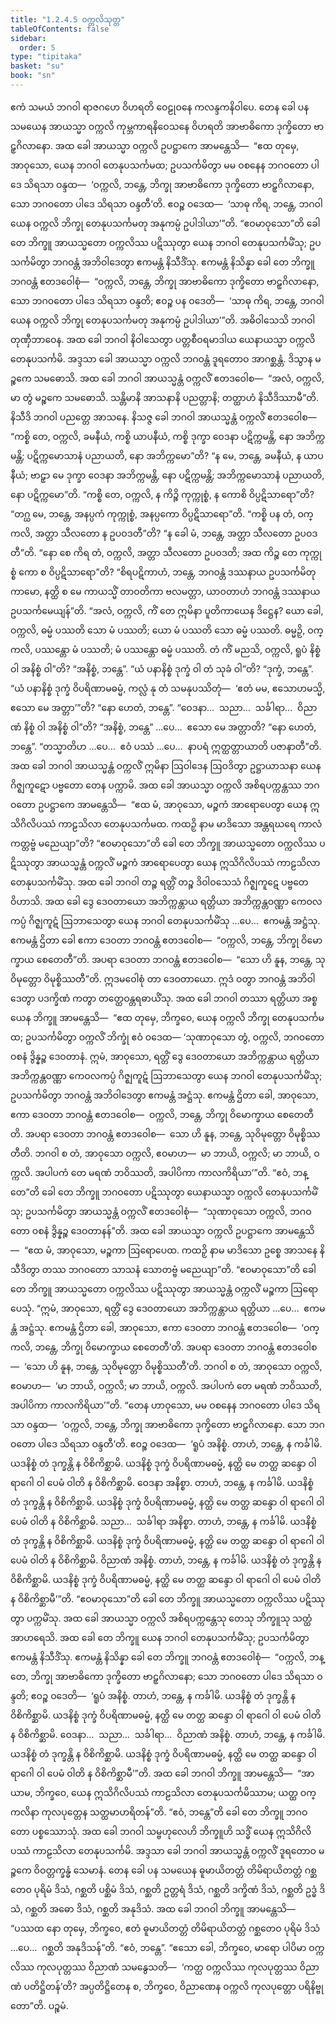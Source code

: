 ```yaml
---
title: "1.2.4.5 ဝက္ကလိသုတ္တ"
tableOfContents: false
sidebar:
  order: 5
type: "tipitaka"
basket: "su"
book: "sn"
---
```



<DynamicBreadcrumb />

<Division number="87" book="sn" e="ch" v="18" p="294">

<Paragraph number="526" book="sn">
ဧကံ သမယံ ဘဂဝါ ရာဇဂဟေ ဝိဟရတိ ဝေဠုဝနေ ကလန္ဒကနိဝါပေ. တေန ခေါ ပန သမယေန အာယသ္မာ ဝက္ကလိ ကုမ္ဘကာရနိဝေသနေ ဝိဟရတိ အာဗာဓိကော ဒုက္ခိတော ဗာဠှဂိလာနော. အထ ခေါ အာယသ္မာ ဝက္ကလိ ဥပဋ္ဌာကေ အာမန္တေသိ—  “ဧထ တုမှေ, အာဝုသော, ယေန ဘဂဝါ တေနုပသင်္ကမထ; ဥပသင်္ကမိတွာ မမ ဝစနေန ဘဂဝတော ပါဒေ သိရသာ ဝန္ဒထ—  ‘ဝက္ကလိ, ဘန္တေ, ဘိက္ခု အာဗာဓိကော ဒုက္ခိတော ဗာဠှဂိလာနော, သော ဘဂဝတော ပါဒေ သိရသာ ဝန္ဒတီ’တိ. ဧဝဉ္စ ဝဒေထ—  ‘သာဓု ကိရ, ဘန္တေ, ဘဂဝါ ယေန ဝက္ကလိ ဘိက္ခု တေနုပသင်္ကမတု အနုကမ္ပံ ဥပါဒါယာ’”တိ. “ဧဝမာဝုသော”တိ ခေါ တေ ဘိက္ခူ အာယသ္မတော ဝက္ကလိဿ ပဋိဿုတွာ ယေန ဘဂဝါ တေနုပသင်္ကမိံသု; ဥပသင်္ကမိတွာ ဘဂဝန္တံ အဘိဝါဒေတွာ ဧကမန္တံ နိသီဒိံသု. ဧကမန္တံ နိသိန္နာ ခေါ တေ ဘိက္ခူ ဘဂဝန္တံ ဧတဒဝေါစုံ—  “ဝက္ကလိ, ဘန္တေ, ဘိက္ခု အာဗာဓိကော ဒုက္ခိတော ဗာဠှဂိလာနော, သော ဘဂဝတော ပါဒေ သိရသာ ဝန္ဒတိ; ဧဝဉ္စ ပန ဝဒေတိ—  ‘သာဓု ကိရ, ဘန္တေ, ဘဂဝါ ယေန ဝက္ကလိ ဘိက္ခု တေနုပသင်္ကမတု အနုကမ္ပံ ဥပါဒါယာ’”တိ. အဓိဝါသေသိ ဘဂဝါ တုဏှီဘာဝေန.
</Paragraph>

<Paragraph number="527" book="sn">
အထ ခေါ ဘဂဝါ နိဝါသေတွာ ပတ္တစီဝရမာဒါယ ယေနာယသ္မာ ဝက္ကလိ တေနုပသင်္ကမိ. အဒ္ဒသာ ခေါ အာယသ္မာ ဝက္ကလိ ဘဂဝန္တံ ဒူရတောဝ အာဂစ္ဆန္တံ. ဒိသွာန မဉ္စကေ သမဓောသိ. အထ ခေါ ဘဂဝါ အာယသ္မန္တံ ဝက္ကလိံ ဧတဒဝေါစ—  “အလံ, ဝက္ကလိ, မာ တွံ မဉ္စကေ သမဓောသိ. သန္တိမာနိ အာသနာနိ ပညတ္တာနိ; တတ္ထာဟံ နိသီဒိဿာမီ”တိ. နိသီဒိ ဘဂဝါ ပညတ္တေ အာသနေ. နိသဇ္ဇ ခေါ ဘဂဝါ အာယသ္မန္တံ ဝက္ကလိံ ဧတဒဝေါစ—  “ကစ္စိ တေ, ဝက္ကလိ, ခမနီယံ, ကစ္စိ ယာပနီယံ, ကစ္စိ ဒုက္ခာ ဝေဒနာ ပဋိက္ကမန္တိ, နော အဘိက္ကမန္တိ; ပဋိက္ကမောသာနံ ပညာယတိ, နော အဘိက္ကမော”တိ? “န မေ, ဘန္တေ, ခမနီယံ, န ယာပနီယံ; ဗာဠှာ မေ ဒုက္ခာ ဝေဒနာ အဘိက္ကမန္တိ, နော ပဋိက္ကမန္တိ; အဘိက္ကမောသာနံ ပညာယတိ, နော ပဋိက္ကမော”တိ. “ကစ္စိ တေ, ဝက္ကလိ, န ကိဉ္စိ ကုက္ကုစ္စံ, န ကောစိ ဝိပ္ပဋိသာရော”တိ? “တဂ္ဃ မေ, ဘန္တေ, အနပ္ပကံ ကုက္ကုစ္စံ, အနပ္ပကော ဝိပ္ပဋိသာရော”တိ. “ကစ္စိ ပန တံ, ဝက္ကလိ, အတ္တာ သီလတော န ဥပဝဒတီ”တိ? “န ခေါ မံ, ဘန္တေ, အတ္တာ သီလတော ဥပဝဒတီ”တိ. “နော စေ ကိရ တံ, ဝက္ကလိ, အတ္တာ သီလတော ဥပဝဒတိ; အထ ကိဉ္စ တေ ကုက္ကုစ္စံ ကော စ ဝိပ္ပဋိသာရော”တိ? “စိရပဋိကာဟံ, ဘန္တေ, ဘဂဝန္တံ ဒဿနာယ ဥပသင်္ကမိတုကာမော, နတ္ထိ စ မေ ကာယသ္မိံ တာဝတိကာ ဗလမတ္တာ, ယာဝတာဟံ ဘဂဝန္တံ ဒဿနာယ ဥပသင်္ကမေယျန်”တိ.
</Paragraph>

<Paragraph number="528" book="sn">
“အလံ, ဝက္ကလိ, ကိံ တေ ဣမိနာ ပူတိကာယေန ဒိဋ္ဌေန? ယော ခေါ, ဝက္ကလိ, ဓမ္မံ ပဿတိ သော မံ ပဿတိ; ယော မံ ပဿတိ သော ဓမ္မံ ပဿတိ. ဓမ္မဉှိ, ဝက္ကလိ, ပဿန္တော မံ ပဿတိ; မံ ပဿန္တော ဓမ္မံ ပဿတိ.
</Paragraph>

<Paragraph number="529" book="sn">
တံ ကိံ မညသိ, ဝက္ကလိ, ရူပံ နိစ္စံ ဝါ အနိစ္စံ ဝါ”တိ? “အနိစ္စံ, ဘန္တေ”. “ယံ ပနာနိစ္စံ ဒုက္ခံ ဝါ တံ သုခံ ဝါ”တိ? “ဒုက္ခံ, ဘန္တေ”. “ယံ ပနာနိစ္စံ ဒုက္ခံ ဝိပရိဏာမဓမ္မံ, ကလ္လံ နု တံ သမနုပဿိတုံ—  ‘ဧတံ မမ, ဧသောဟမသ္မိ, ဧသော မေ အတ္တာ’”တိ? “နော ဟေတံ, ဘန္တေ”. “ဝေဒနာ…  သညာ…  သင်္ခါရာ…  ဝိညာဏံ နိစ္စံ ဝါ အနိစ္စံ ဝါ”တိ? “အနိစ္စံ, ဘန္တေ” …ပေ…  ဧသော မေ အတ္တာတိ? “နော ဟေတံ, ဘန္တေ”. “တသ္မာတိဟ …ပေ…  ဧဝံ ပဿံ …ပေ…  နာပရံ ဣတ္ထတ္တာယာတိ ပဇာနာတီ”တိ.
</Paragraph>

<Paragraph number="530" book="sn">
အထ ခေါ ဘဂဝါ အာယသ္မန္တံ ဝက္ကလိံ ဣမိနာ ဩဝါဒေန ဩဝဒိတွာ ဥဋ္ဌာယာသနာ ယေန ဂိဇ္ဈကူဋော ပဗ္ဗတော တေန ပက္ကာမိ. အထ ခေါ အာယသ္မာ ဝက္ကလိ အစိရပက္ကန္တဿ ဘဂဝတော ဥပဋ္ဌာကေ အာမန္တေသိ—  “ဧထ မံ, အာဝုသော, မဉ္စကံ အာရောပေတွာ ယေန ဣသိဂိလိပဿံ ကာဠသိလာ တေနုပသင်္ကမထ. ကထဉှိ နာမ မာဒိသော အန္တရဃရေ ကာလံ ကတ္တဗ္ဗံ မညေယျာ”တိ? “ဧဝမာဝုသော”တိ ခေါ တေ ဘိက္ခူ အာယသ္မတော ဝက္ကလိဿ ပဋိဿုတွာ အာယသ္မန္တံ ဝက္ကလိံ မဉ္စကံ အာရောပေတွာ ယေန ဣသိဂိလိပဿံ ကာဠသိလာ တေနုပသင်္ကမိံသု. အထ ခေါ ဘဂဝါ တဉ္စ ရတ္တိံ တဉ္စ ဒိဝါဝသေသံ ဂိဇ္ဈကူဋေ ပဗ္ဗတေ ဝိဟာသိ. အထ ခေါ ဒွေ ဒေဝတာယော အဘိက္ကန္တာယ ရတ္တိယာ အဘိက္ကန္တဝဏ္ဏာ ကေဝလကပ္ပံ ဂိဇ္ဈကူဋံ ဩဘာသေတွာ ယေန ဘဂဝါ တေနုပသင်္ကမိံသု …ပေ…  ဧကမန္တံ အဋ္ဌံသု. ဧကမန္တံ ဌိတာ ခေါ ဧကာ ဒေဝတာ ဘဂဝန္တံ ဧတဒဝေါစ—  “ဝက္ကလိ, ဘန္တေ, ဘိက္ခု ဝိမောက္ခာယ စေတေတီ”တိ. အပရာ ဒေဝတာ ဘဂဝန္တံ ဧတဒဝေါစ—  “သော ဟိ နူန, ဘန္တေ, သုဝိမုတ္တော ဝိမုစ္စိဿတီ”တိ. ဣဒမဝေါစုံ တာ ဒေဝတာယော. ဣဒံ ဝတွာ ဘဂဝန္တံ အဘိဝါဒေတွာ ပဒက္ခိဏံ ကတွာ တတ္ထေဝန္တရဓာယိံသု.
</Paragraph>

<Paragraph number="531" book="sn">
အထ ခေါ ဘဂဝါ တဿာ ရတ္တိယာ အစ္စယေန ဘိက္ခူ အာမန္တေသိ—  “ဧထ တုမှေ, ဘိက္ခဝေ, ယေန ဝက္ကလိ ဘိက္ခု တေနုပသင်္ကမထ; ဥပသင်္ကမိတွာ ဝက္ကလိံ ဘိက္ခုံ ဧဝံ ဝဒေထ—
</Paragraph>

<Paragraph number="532" book="sn">
‘သုဏာဝုသော တွံ, ဝက္ကလိ, ဘဂဝတော ဝစနံ ဒွိန္နဉ္စ ဒေဝတာနံ. ဣမံ, အာဝုသော, ရတ္တိံ ဒွေ ဒေဝတာယော အဘိက္ကန္တာယ ရတ္တိယာ အဘိက္ကန္တဝဏ္ဏာ ကေဝလကပ္ပံ ဂိဇ္ဈကူဋံ ဩဘာသေတွာ ယေန ဘဂဝါ တေနုပသင်္ကမိံသု; ဥပသင်္ကမိတွာ ဘဂဝန္တံ အဘိဝါဒေတွာ ဧကမန္တံ အဋ္ဌံသု. ဧကမန္တံ ဌိတာ ခေါ, အာဝုသော, ဧကာ ဒေဝတာ ဘဂဝန္တံ ဧတဒဝေါစ—  ဝက္ကလိ, ဘန္တေ, ဘိက္ခု ဝိမောက္ခာယ စေတေတီတိ. အပရာ ဒေဝတာ ဘဂဝန္တံ ဧတဒဝေါစ—  သော ဟိ နူန, ဘန္တေ, သုဝိမုတ္တော ဝိမုစ္စိဿတီတိ. ဘဂဝါ စ တံ, အာဝုသော ဝက္ကလိ, ဧဝမာဟ—  မာ ဘာယိ, ဝက္ကလိ; မာ ဘာယိ, ဝက္ကလိ. အပါပကံ တေ မရဏံ ဘဝိဿတိ, အပါပိကာ ကာလကိရိယာ’”တိ. “ဧဝံ, ဘန္တေ”တိ ခေါ တေ ဘိက္ခူ ဘဂဝတော ပဋိဿုတွာ ယေနာယသ္မာ ဝက္ကလိ တေနုပသင်္ကမိံသု; ဥပသင်္ကမိတွာ အာယသ္မန္တံ ဝက္ကလိံ ဧတဒဝေါစုံ—  “သုဏာဝုသော ဝက္ကလိ, ဘဂဝတော ဝစနံ ဒွိန္နဉ္စ ဒေဝတာနန်”တိ.
</Paragraph>

<Paragraph number="533" book="sn">
အထ ခေါ အာယသ္မာ ဝက္ကလိ ဥပဋ္ဌာကေ အာမန္တေသိ—  “ဧထ မံ, အာဝုသော, မဉ္စကာ ဩရောပေထ. ကထဉှိ နာမ မာဒိသော ဥစ္စေ အာသနေ နိသီဒိတွာ တဿ ဘဂဝတော သာသနံ သောတဗ္ဗံ မညေယျာ”တိ. “ဧဝမာဝုသော”တိ ခေါ တေ ဘိက္ခူ အာယသ္မတော ဝက္ကလိဿ ပဋိဿုတွာ အာယသ္မန္တံ ဝက္ကလိံ မဉ္စကာ ဩရောပေသုံ. “ဣမံ, အာဝုသော, ရတ္တိံ ဒွေ ဒေဝတာယော အဘိက္ကန္တာယ ရတ္တိယာ …ပေ…  ဧကမန္တံ အဋ္ဌံသု. ဧကမန္တံ ဌိတာ ခေါ, အာဝုသော, ဧကာ ဒေဝတာ ဘဂဝန္တံ ဧတဒဝေါစ—  ‘ဝက္ကလိ, ဘန္တေ, ဘိက္ခု ဝိမောက္ခာယ စေတေတီ’တိ. အပရာ ဒေဝတာ ဘဂဝန္တံ ဧတဒဝေါစ—  ‘သော ဟိ နူန, ဘန္တေ, သုဝိမုတ္တော ဝိမုစ္စိဿတီ’တိ. ဘဂဝါ စ တံ, အာဝုသော ဝက္ကလိ, ဧဝမာဟ—  ‘မာ ဘာယိ, ဝက္ကလိ; မာ ဘာယိ, ဝက္ကလိ. အပါပကံ တေ မရဏံ ဘဝိဿတိ, အပါပိကာ ကာလကိရိယာ’”တိ. “တေန ဟာဝုသော, မမ ဝစနေန ဘဂဝတော ပါဒေ သိရသာ ဝန္ဒထ—  ‘ဝက္ကလိ, ဘန္တေ, ဘိက္ခု အာဗာဓိကော ဒုက္ခိတော ဗာဠှဂိလာနော. သော ဘဂဝတော ပါဒေ သိရသာ ဝန္ဒတီ’တိ. ဧဝဉ္စ ဝဒေထ—  ‘ရူပံ အနိစ္စံ. တာဟံ, ဘန္တေ, န ကင်္ခါမိ. ယဒနိစ္စံ တံ ဒုက္ခန္တိ န ဝိစိကိစ္ဆာမိ. ယဒနိစ္စံ ဒုက္ခံ ဝိပရိဏာမဓမ္မံ, နတ္ထိ မေ တတ္ထ ဆန္ဒော ဝါ ရာဂေါ ဝါ ပေမံ ဝါတိ န ဝိစိကိစ္ဆာမိ. ဝေဒနာ အနိစ္စာ. တာဟံ, ဘန္တေ, န ကင်္ခါမိ. ယဒနိစ္စံ တံ ဒုက္ခန္တိ န ဝိစိကိစ္ဆာမိ. ယဒနိစ္စံ ဒုက္ခံ ဝိပရိဏာမဓမ္မံ, နတ္ထိ မေ တတ္ထ ဆန္ဒော ဝါ ရာဂေါ ဝါ ပေမံ ဝါတိ န ဝိစိကိစ္ဆာမိ. သညာ…  သင်္ခါရာ အနိစ္စာ. တာဟံ, ဘန္တေ, န ကင်္ခါမိ. ယဒနိစ္စံ တံ ဒုက္ခန္တိ န ဝိစိကိစ္ဆာမိ. ယဒနိစ္စံ ဒုက္ခံ ဝိပရိဏာမဓမ္မံ, နတ္ထိ မေ တတ္ထ ဆန္ဒော ဝါ ရာဂေါ ဝါ ပေမံ ဝါတိ န ဝိစိကိစ္ဆာမိ. ဝိညာဏံ အနိစ္စံ. တာဟံ, ဘန္တေ, န ကင်္ခါမိ. ယဒနိစ္စံ တံ ဒုက္ခန္တိ န ဝိစိကိစ္ဆာမိ. ယဒနိစ္စံ ဒုက္ခံ ဝိပရိဏာမဓမ္မံ, နတ္ထိ မေ တတ္ထ ဆန္ဒော ဝါ ရာဂေါ ဝါ ပေမံ ဝါတိ န ဝိစိကိစ္ဆာမီ’”တိ. “ဧဝမာဝုသော”တိ ခေါ တေ ဘိက္ခူ အာယသ္မတော ဝက္ကလိဿ ပဋိဿုတွာ ပက္ကမိံသု. အထ ခေါ အာယသ္မာ ဝက္ကလိ အစိရပက္ကန္တေသု တေသု ဘိက္ခူသု သတ္ထံ အာဟရေသိ.
</Paragraph>

<Paragraph number="534" book="sn">
အထ ခေါ တေ ဘိက္ခူ ယေန ဘဂဝါ တေနုပသင်္ကမိံသု; ဥပသင်္ကမိတွာ ဧကမန္တံ နိသီဒိံသု. ဧကမန္တံ နိသိန္နာ ခေါ တေ ဘိက္ခူ ဘဂဝန္တံ ဧတဒဝေါစုံ—  “ဝက္ကလိ, ဘန္တေ, ဘိက္ခု အာဗာဓိကော ဒုက္ခိတော ဗာဠှဂိလာနော; သော ဘဂဝတော ပါဒေ သိရသာ ဝန္ဒတိ; ဧဝဉ္စ ဝဒေတိ—  ‘ရူပံ အနိစ္စံ. တာဟံ, ဘန္တေ, န ကင်္ခါမိ. ယဒနိစ္စံ တံ ဒုက္ခန္တိ န ဝိစိကိစ္ဆာမိ. ယဒနိစ္စံ ဒုက္ခံ ဝိပရိဏာမဓမ္မံ, နတ္ထိ မေ တတ္ထ ဆန္ဒော ဝါ ရာဂေါ ဝါ ပေမံ ဝါတိ န ဝိစိကိစ္ဆာမိ. ဝေဒနာ…  သညာ…  သင်္ခါရာ…  ဝိညာဏံ အနိစ္စံ. တာဟံ, ဘန္တေ, န ကင်္ခါမိ. ယဒနိစ္စံ တံ ဒုက္ခန္တိ န ဝိစိကိစ္ဆာမိ. ယဒနိစ္စံ ဒုက္ခံ ဝိပရိဏာမဓမ္မံ, နတ္ထိ မေ တတ္ထ ဆန္ဒော ဝါ ရာဂေါ ဝါ ပေမံ ဝါတိ န ဝိစိကိစ္ဆာမီ’”တိ.
</Paragraph>

<Paragraph number="535" book="sn">
အထ ခေါ ဘဂဝါ ဘိက္ခူ အာမန္တေသိ—  “အာယာမ, ဘိက္ခဝေ, ယေန ဣသိဂိလိပဿံ ကာဠသိလာ တေနုပသင်္ကမိဿာမ; ယတ္ထ ဝက္ကလိနာ ကုလပုတ္တေန သတ္ထမာဟရိတန်”တိ. “ဧဝံ, ဘန္တေ”တိ ခေါ တေ ဘိက္ခူ ဘဂဝတော ပစ္စဿောသုံ. အထ ခေါ ဘဂဝါ သမ္ဗဟုလေဟိ ဘိက္ခူဟိ သဒ္ဓိံ ယေန ဣသိဂိလိပဿံ ကာဠသိလာ တေနုပသင်္ကမိ. အဒ္ဒသာ ခေါ ဘဂဝါ အာယသ္မန္တံ ဝက္ကလိံ ဒူရတောဝ မဉ္စကေ ဝိဝတ္တက္ခန္ဓံ သေမာနံ.
</Paragraph>

<Paragraph number="536" book="sn">
တေန ခေါ ပန သမယေန ဓူမာယိတတ္တံ တိမိရာယိတတ္တံ ဂစ္ဆတေဝ ပုရိမံ ဒိသံ, ဂစ္ဆတိ ပစ္ဆိမံ ဒိသံ, ဂစ္ဆတိ ဥတ္တရံ ဒိသံ, ဂစ္ဆတိ ဒက္ခိဏံ ဒိသံ, ဂစ္ဆတိ ဥဒ္ဓံ ဒိသံ, ဂစ္ဆတိ အဓော ဒိသံ, ဂစ္ဆတိ အနုဒိသံ. အထ ခေါ ဘဂဝါ ဘိက္ခူ အာမန္တေသိ—  “ပဿထ နော တုမှေ, ဘိက္ခဝေ, ဧတံ ဓူမာယိတတ္တံ တိမိရာယိတတ္တံ ဂစ္ဆတေဝ ပုရိမံ ဒိသံ …ပေ…  ဂစ္ဆတိ အနုဒိသန်”တိ. “ဧဝံ, ဘန္တေ”. “ဧသော ခေါ, ဘိက္ခဝေ, မာရော ပါပိမာ ဝက္ကလိဿ ကုလပုတ္တဿ ဝိညာဏံ သမနွေသတိ—  ‘ကတ္ထ ဝက္ကလိဿ ကုလပုတ္တဿ ဝိညာဏံ ပတိဋ္ဌိတန်’တိ? အပ္ပတိဋ္ဌိတေန စ, ဘိက္ခဝေ, ဝိညာဏေန ဝက္ကလိ ကုလပုတ္တော ပရိနိဗ္ဗုတော”တိ.

</Paragraph>
</Division>

<Paragraph number="537" type="center" book="sn">
ပဉ္စမံ.
</Paragraph>